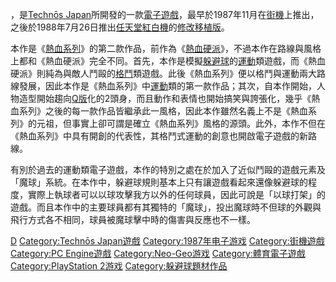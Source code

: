 {{For|FC版本热血高校躲避球部|热血高校躲避球部 (红白机)}}

{{Infobox VG
| title = 熱血高校躲避球部
| image = File:Super Dodge Ball.png
| caption = 熱血高校街機版
| japanese = 熱血高校ドッジボール部
| english = Super Dodge Ball
| developer = [[Technōs_Japan|Technōs Japan]]
| publisher = {{vgr|JP|Technōs Japan|NA|[[Sony_Imagesoft|Sony Imagesoft]]}}
| director = [[岸本良久|岸本良久]]
| designer =
| engine =
| composer = 澤和雄
| released = '''街機'''<br>1987年11月<br>'''PC Engine'''{{vgr|JP|March 30, 1990}}'''PlayStation 2'''{{vgr|JP|March 23, 2006}}'''PlayStation 4'''{{vgr|JP|July 31, 2015}}
| genre = [[体育类游戏|体育]]
| modes = [[单人游戏|单人]]、[[多人游戏|多人游戏]]
| series = [[熱血系列|熱血系列]]
| platforms = [[街机|街机]]、[[Game_Boy|Game Boy]]、[[PC_Engine|PC Engine]]、[[PlayStation_2|PlayStation 2]]、[[IOS|IOS]]
}}

{{vgname|热血高校躲避球部|ja=熱血高校ドッジボール部|en=Super Dodge Ball|aka=热血高校、热血躲避球|diff=yes}}，是[[Technōs_Japan|Technōs Japan]]所開發的一款[[電子遊戲|電子遊戲]]，最早於1987年11月在[[街機|街機]]上推出，之後於1988年7月26日推出[[任天堂|任天堂]][[紅白機|紅白機]]的[[热血高校躲避球部_(FC)|修改移植版]]。

本作是《[[熱血系列|熱血系列]]》的第二款作品，前作為《[[熱血硬派|熱血硬派]]》，不過本作在路線與風格上都和《熱血硬派》完全不同。首先，本作是模擬[[躲避球|躲避球]]的[[運動|運動]]類遊戲，而《熱血硬派》則純為與敵人鬥毆的[[格鬥|格鬥]]類遊戲。此後《熱血系列》便以格鬥與運動兩大路線發展，因此本作是《熱血系列》中[[運動|運動]]類的第一款作品；其次，自本作開始，人物造型開始趨向[[Q版|Q版]]化的2頭身，而且動作和表情也開始搞笑與誇張化，幾乎《熱血系列》之後的每一款作品皆繼承此一風格，因此本作雖然名義上不是《熱血系列》的元祖，但事實上卻可謂是確立《熱血系列》風格的源頭。此外，本作不但在《熱血系列》中具有開創的代表性，其格鬥式運動的創意也開啟電子遊戲的新路線。

有別於過去的運動類電子遊戲，本作的特別之處在於加入了近似鬥毆的遊戲元素及「魔球」系統。在本作中，躲避球規則基本上只有讓遊戲看起來還像躲避球的程度，實際上執球者可以以球攻擊我方以外的任何球員，因此可說是「以球打架」的遊戲。而且本作中的主要球員都有其獨特的「魔球」，投出魔球時不但球的外觀與飛行方式各不相同，球員被魔球擊中時的傷害與反應也不一樣。

{{热血系列}}

{{DEFAULTSORT:Nekketsu kōkō Dodgeball-bu}}
[[Category:熱血系列|D]]
[[Category:Technōs_Japan遊戲|Category:Technōs Japan遊戲]]
[[Category:1987年电子游戏|Category:1987年电子游戏]]
[[Category:街機遊戲|Category:街機遊戲]]
[[Category:PC_Engine遊戲|Category:PC Engine遊戲]]
[[Category:Neo-Geo游戏|Category:Neo-Geo游戏]]
[[Category:體育電子遊戲|Category:體育電子遊戲]]
[[Category:PlayStation_2游戏|Category:PlayStation 2游戏]]
[[Category:躲避球題材作品|Category:躲避球題材作品]]